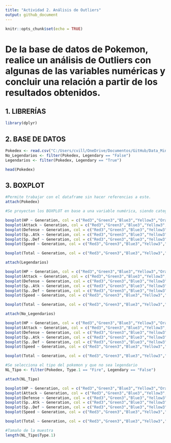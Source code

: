```yaml
---
title: "Actividad 2. Análisis de Outliers"
output: github_document
---
```


```r
knitr::opts_chunk$set(echo = TRUE)
```

# De la base de datos de Pokemon, realice un análisis de Outliers con algunas de las variables numéricas y concluir una relación a partir de los resultados obtenidos.

## 1. LIBRERÍAS

```r
library(dplyr)
```

## 2. BASE DE DATOS

```r
Pokedex <- read.csv("C:/Users/cvill/OneDrive/Documentos/GitHub/Data_Mining/Actividades/Actividad 2. Análisis de Outliers/Pokemon.csv")
No_Legendarios <- filter(Pokedex, Legendary == "False")
Legendarios <- filter(Pokedex, Legendary == "True")

head(Pokedex)

```

## 3. BOXPLOT

```r
#Permite trabajar con el dataframe sin hacer referencias a este.
attach(Pokedex)

#Se proyectan los BOXPLOT en base a una variable numérica, siendo categorizada por la variable "Generation".

boxplot(HP ~ Generation, col = c("Red3","Green3","Blue3","Yellow3","Orange3","Pink3"))
boxplot(Attack ~ Generation, col = c("Red3","Green3","Blue3","Yellow3","Orange3","Pink3"))
boxplot(Defense ~ Generation, col = c("Red3","Green3","Blue3","Yellow3","Orange3","Pink3"))
boxplot(Sp..Atk ~ Generation, col = c("Red3","Green3","Blue3","Yellow3","Orange3","Pink3"))
boxplot(Sp..Def ~ Generation, col = c("Red3","Green3","Blue3","Yellow3","Orange3","Pink3"))
boxplot(Speed ~ Generation, col = c("Red3","Green3","Blue3","Yellow3","Orange3","Pink3"))

boxplot(Total ~ Generation, col = c("Red3","Green3","Blue3","Yellow3","Orange3","Pink3"))
```

```r
attach(Legendarios)

boxplot(HP ~ Generation, col = c("Red3","Green3","Blue3","Yellow3","Orange3","Pink3"))
boxplot(Attack ~ Generation, col = c("Red3","Green3","Blue3","Yellow3","Orange3","Pink3"))
boxplot(Defense ~ Generation, col = c("Red3","Green3","Blue3","Yellow3","Orange3","Pink3"))
boxplot(Sp..Atk ~ Generation, col = c("Red3","Green3","Blue3","Yellow3","Orange3","Pink3"))
boxplot(Sp..Def ~ Generation, col = c("Red3","Green3","Blue3","Yellow3","Orange3","Pink3"))
boxplot(Speed ~ Generation, col = c("Red3","Green3","Blue3","Yellow3","Orange3","Pink3"))

boxplot(Total ~ Generation, col = c("Red3","Green3","Blue3","Yellow3","Orange3","Pink3"))
```

```r
attach(No_Legendarios)

boxplot(HP ~ Generation, col = c("Red3","Green3","Blue3","Yellow3","Orange3","Pink3"))
boxplot(Attack ~ Generation, col = c("Red3","Green3","Blue3","Yellow3","Orange3","Pink3"))
boxplot(Defense ~ Generation, col = c("Red3","Green3","Blue3","Yellow3","Orange3","Pink3"))
boxplot(Sp..Atk ~ Generation, col = c("Red3","Green3","Blue3","Yellow3","Orange3","Pink3"))
boxplot(Sp..Def ~ Generation, col = c("Red3","Green3","Blue3","Yellow3","Orange3","Pink3"))
boxplot(Speed ~ Generation, col = c("Red3","Green3","Blue3","Yellow3","Orange3","Pink3"))

boxplot(Total ~ Generation, col = c("Red3","Green3","Blue3","Yellow3","Orange3","Pink3"))
```

```r
#Se selecciona el tipo del pokemon y que no sea legendario
NL_Tipo <- filter(Pokedex, Type.1 == "Fire", Legendary == "False")

attach(NL_Tipo)

boxplot(HP ~ Generation, col = c("Red3","Green3","Blue3","Yellow3","Orange3","Pink3"))
boxplot(Attack ~ Generation, col = c("Red3","Green3","Blue3","Yellow3","Orange3","Pink3"))
boxplot(Defense ~ Generation, col = c("Red3","Green3","Blue3","Yellow3","Orange3","Pink3"))
boxplot(Sp..Atk ~ Generation, col = c("Red3","Green3","Blue3","Yellow3","Orange3","Pink3"))
boxplot(Sp..Def ~ Generation, col = c("Red3","Green3","Blue3","Yellow3","Orange3","Pink3"))
boxplot(Speed ~ Generation, col = c("Red3","Green3","Blue3","Yellow3","Orange3","Pink3"))

boxplot(Total ~ Generation, col = c("Red3","Green3","Blue3","Yellow3","Orange3","Pink3"))

#Tamaño de la muestra
length(NL_Tipo$Type.1)
```